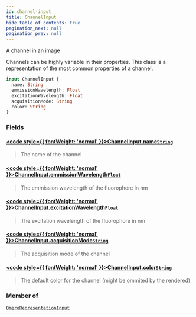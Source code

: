 ```yaml
---
id: channel-input
title: ChannelInput
hide_table_of_contents: true
pagination_next: null
pagination_prev: null
---
```








A channel in an image

Channels can be highly variable in their properties. This class is a
representation of the most common properties of a channel.

```graphql
input ChannelInput {
  name: String
  emmissionWavelength: Float
  excitationWavelength: Float
  acquisitionMode: String
  color: String
}
```


### Fields

#### [<code style={{ fontWeight: 'normal' }}>ChannelInput.<b>name</b></code>](#)<Bullet />[`String`](/docs/schemas/mikro/scalars/string) <Badge class="secondary" text="scalar"/>
> The name of the channel
> 

#### [<code style={{ fontWeight: 'normal' }}>ChannelInput.<b>emmissionWavelength</b></code>](#)<Bullet />[`Float`](/docs/schemas/mikro/scalars/float) <Badge class="secondary" text="scalar"/>
> The emmission wavelength of the fluorophore in nm
> 

#### [<code style={{ fontWeight: 'normal' }}>ChannelInput.<b>excitationWavelength</b></code>](#)<Bullet />[`Float`](/docs/schemas/mikro/scalars/float) <Badge class="secondary" text="scalar"/>
> The excitation wavelength of the fluorophore in nm
> 

#### [<code style={{ fontWeight: 'normal' }}>ChannelInput.<b>acquisitionMode</b></code>](#)<Bullet />[`String`](/docs/schemas/mikro/scalars/string) <Badge class="secondary" text="scalar"/>
> The acquisition mode of the channel
> 

#### [<code style={{ fontWeight: 'normal' }}>ChannelInput.<b>color</b></code>](#)<Bullet />[`String`](/docs/schemas/mikro/scalars/string) <Badge class="secondary" text="scalar"/>
> The default color for the channel (might be ommited by the rendered)
> 



### Member of

[`OmeroRepresentationInput`](/docs/schemas/mikro/inputs/omero-representation-input)  <Badge class="secondary" text="input"/>



